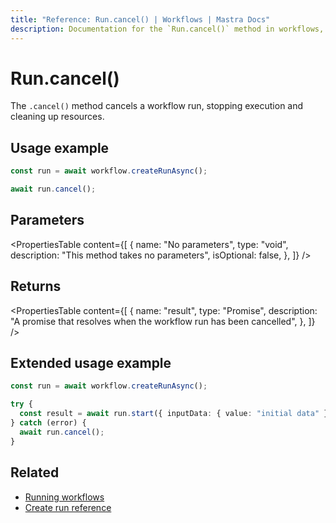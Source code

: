 ```yaml
---
title: "Reference: Run.cancel() | Workflows | Mastra Docs"
description: Documentation for the `Run.cancel()` method in workflows, which cancels a workflow run.
---
```


# Run.cancel()

The `.cancel()` method cancels a workflow run, stopping execution and cleaning up resources.

## Usage example

```typescript showLineNumbers copy
const run = await workflow.createRunAsync();

await run.cancel();
```

## Parameters

<PropertiesTable
  content={[
    {
      name: "No parameters",
      type: "void",
      description: "This method takes no parameters",
      isOptional: false,
    },
  ]}
/>

## Returns

<PropertiesTable
  content={[
    {
      name: "result",
      type: "Promise<void>",
      description: "A promise that resolves when the workflow run has been cancelled",
    },
  ]}
/>

## Extended usage example

```typescript showLineNumbers copy
const run = await workflow.createRunAsync();

try {
  const result = await run.start({ inputData: { value: "initial data" } });
} catch (error) {
  await run.cancel();
}
```

## Related

- [Running workflows](../../../docs/workflows/overview.mdx#running-workflows)
- [Create run reference](../create-run.mdx)
